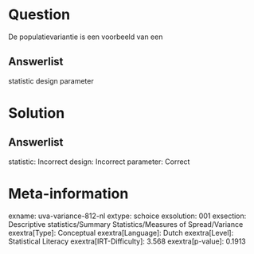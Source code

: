 Question
========

De populatievariantie is een voorbeeld van een

Answerlist
----------

statistic
design
parameter

Solution
========

Answerlist
----------

statistic: Incorrect
design: Incorrect
parameter: Correct

Meta-information
================
exname: uva-variance-812-nl
extype: schoice
exsolution: 001
exsection: Descriptive statistics/Summary Statistics/Measures of Spread/Variance
exextra[Type]: Conceptual
exextra[Language]: Dutch
exextra[Level]: Statistical Literacy
exextra[IRT-Difficulty]: 3.568
exextra[p-value]: 0.1913
